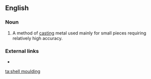 ==English==

===Noun===
{{en-noun|sg=[[shell]] [[moulding]]|-}}

# A method of [[casting]] metal used mainly for small pieces requiring relatively high accuracy.

===External links===
* {{pedia}}

[[ta:shell moulding]]